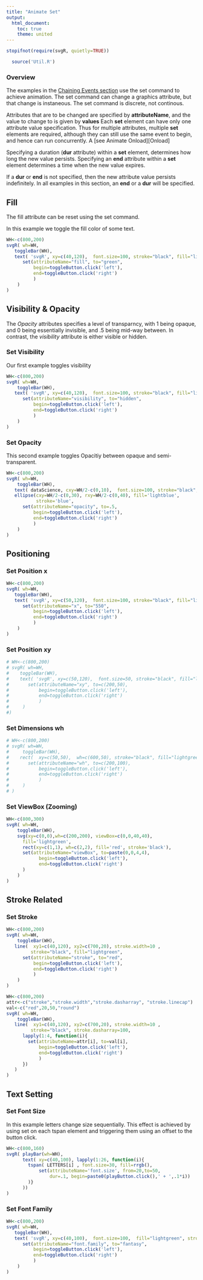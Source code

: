 ```yaml
---
title: "Animate Set"
output:
  html_document:
    toc: true
    theme: united
---
```



```r
stopifnot(require(svgR, quietly=TRUE))
```

```r
  source('Util.R')
```

 <a name="setAnimation"></a> 



### Overview 
The examples in the [Chaining Events section](#chainingEvents) use the set command to achieve animation. The set command  can change a graphics attribute, but that change is instaneous. The set command is discrete, not continous. 

Attributes that are to be changed are specified by **attributeName**, and the value to change to is given by **values**  Each **set** element can have only one attribute value specification. Thus for multiple attributes, multiple  **set** elements are required, although they can still use the same event to begin, and hence can run concurrently. A [see Animate Onload][Onload]

Specifying a duration  (**dur** attribute) within a **set** element,  determines how long the new value persists. Specifying an **end** attribute within a **set** element determines a time when the new value expires.

If a **dur** or **end** is not specified, then the new attribute value persists indefinitely. In all examples in this section, an **end** or a **dur** will be specified.

## Fill

The fill attribute can be reset using the set command.

In this example we toggle the fill color of some text.

```r
WH<-c(800,200)
svgR( wh=WH,
   toggleBar(WH),
   text( 'svgR', xy=c(40,120),  font.size=100, stroke="black", fill="lightgreen",
      set(attributeName="fill", to="green",
          begin=toggleButton.click('left'), 
          end=toggleButton.click('right')
          )
    )
)
```


## Visibility & Opacity 

The *Opacity* attributes specifies a level of transparncy, with 1 being opaque, and 0 being essentially
invisible, and .5 being mid-way between. In contrast, the *visibility* attribute
is either visible or hidden. 

### Set  Visibility
Our first example toggles visibility
```r
WH<-c(800,200)
svgR( wh=WH,
    toggleBar(WH),
   text( 'svgR', xy=c(40,120),  font.size=100, stroke="black", fill="lightgreen",
      set(attributeName="visibility", to="hidden",
          begin=toggleButton.click('left'), 
          end=toggleButton.click('right')
          )
    )
)
```


### Set Opacity
This second example toggles Opacitiy between opaque and semi-transparent.
```r
WH<-c(800,200)
svgR( wh=WH,
    toggleBar(WH),
   text( dataScience, cxy=WH/2-c(0,10),  font.size=100, stroke="black", fill="lightgreen"),
   ellipse(cxy=WH/2-c(0,30), rxy=WH/2-c(0,40), fill='lightblue',
           stroke='blue',
      set(attributeName="opacity", to=.5,
          begin=toggleButton.click('left'), 
          end=toggleButton.click('right')
          )
    )
)
```

##  Positioning

### Set  Position x

```r
WH<-c(800,200)
svgR( wh=WH,
   toggleBar(WH),
   text( 'svgR', xy=c(50,120),  font.size=100, stroke="black", fill="lightgreen",
      set(attributeName="x", to="550",
          begin=toggleButton.click('left'), 
          end=toggleButton.click('right')
          )
    )
)
```

### Set  Position xy

```r
# WH<-c(800,200)
# svgR( wh=WH,
#    toggleBar(WH),
#    text( 'svgR', xy=c(50,120),  font.size=50, stroke="black", fill="lightgreen",
#       set(attributeName="xy", to=c(200,50),
#           begin=toggleButton.click('left'), 
#           end=toggleButton.click('right')
#           )
#     )
#)
```

### Set  Dimensions wh 

```r
# WH<-c(800,200)
# svgR( wh=WH,
#     toggleBar(WH),
#    rect(  xy=c(50,50),  wh=c(600,50), stroke="black", fill="lightgreen",
#       set(attributeName="wh", to=c(200,100),
#           begin=toggleButton.click('left'), 
#           end=toggleButton.click('right')
#           )
#     )
# )
```

### Set ViewBox (Zooming)

```r
WH<-c(800,300)
svgR( wh=WH,
    toggleBar(WH),
    svg(xy=c(0,0),wh=c(200,200), viewBox=c(0,0,40,40),
      fill='lightgreen',
      rect(xy=c(1,1), wh=c(2,2), fill='red', stroke='black'),
      set(attributeName="viewBox", to=paste(0,0,4,4),
            begin=toggleButton.click('left'), 
            end=toggleButton.click('right')
      )
    )
)
```

## Stroke Related 

### Set  Stroke  

```r
WH<-c(800,200)
svgR( wh=WH,
    toggleBar(WH),
   line(  xy1=c(40,120), xy2=c(700,20), stroke.width=10 ,
         stroke="black", fill="lightgreen",
      set(attributeName="stroke", to="red",
          begin=toggleButton.click('left'), 
          end=toggleButton.click('right')
          )
    )
)
```



```r
WH<-c(800,200)
attr<-c("stroke","stroke.width","stroke.dasharray", "stroke.linecap")
val<-c("red",20,50,"round")
svgR( wh=WH,
    toggleBar(WH),
   line(  xy1=c(40,120), xy2=c(700,20), stroke.width=10 ,
         stroke="black", stroke.dasharray=100,
      lapply(1:4, function(i){
        set(attributeName=attr[i], to=val[i],
            begin=toggleButton.click('left'), 
            end=toggleButton.click('right')
            )
      })
   )
)
```

## Text Setting

### Set Font Size 


In this example letters change size sequentially. This effect is achieved by
using set on each tspan element and triggering them using an offset to the button click.

```r
WH<-c(800,160)
svgR( playBar(wh=WH),
      text( xy=c(40,100), lapply(1:26, function(i){
        tspan( LETTERS[i] , font.size=30, fill=rrgb(),
            set(attributeName='font.size', from=20,to=50,
                dur=.1, begin=paste0(playButton.click(),' + ',.1*i))
        )}
      ))
)
```

### Set  Font Family
```r
WH<-c(800,200)
svgR( wh=WH,
   toggleBar(WH),
   text( 'svgR', xy=c(40,100),  font.size=100,  fill="lightgreen", stroke='black',
      set(attributeName="font.family", to="fantasy",
          begin=toggleButton.click('left'), 
          end=toggleButton.click('right')
          )
    )
)
```
